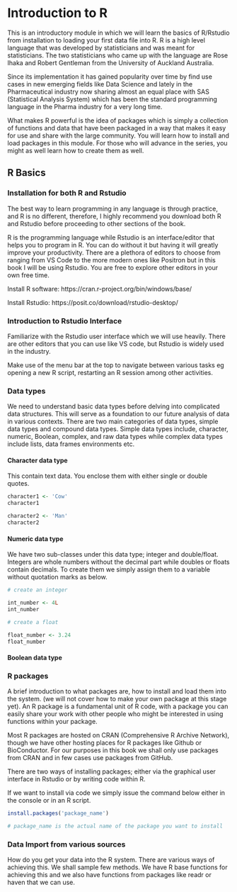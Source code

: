 
# Introduction to R 

This is an introductory module in which we will learn the basics of R/Rstudio from installation to loading your first data file into R. R is a high level language that was developed by statisticians and was meant for statisticians. The two statisticians who came up with the language are Rose Ihaka and Robert Gentleman from the University of Auckland Australia. 

Since its implementation it has gained popularity over time by find use cases in new emerging fields like Data Science and lately in the Pharmaceutical industry now sharing almost an equal place with SAS (Statistical Analysis System) which has been the standard programming language in the Pharma industry for a very long time.

What makes R powerful is the idea of packages which is simply a collection of functions and data that have been packaged in a way that makes it easy for use and share with the large community. You will learn how to install and load packages in this module. For those who will advance in the series, you might as well learn how to create them as well.

## R Basics

### Installation for both R and Rstudio

The best way to learn programming in any language is through practice, and R is no different, therefore, I highly recommend you download both R and Rstudio before proceeding to other sections of the book.

R is the programming language while Rstudio is an interface/editor that helps you to program in R. You can do without it but having it will greatly improve your productivity. There are a plethora of editors to choose from ranging from VS Code to the more modern ones like Positron but in this book I will be using Rstudio. You are free to explore other editors in your own free time.

Install R software: https://cran.r-project.org/bin/windows/base/

Install Rstudio: https://posit.co/download/rstudio-desktop/

### Introduction to Rstudio Interface

Familiarize with the Rstudio user interface which we will use heavily. There are other editors that you can use like VS code, but Rstudio is widely used in the industry.

Make use of the menu bar at the top to navigate between various tasks eg opening a new R script, restarting an R session among other activities.

### Data types

We need to understand basic data types before delving into complicated data structures. This will serve as a foundation to our future analysis of data in various contexts. There are two main categories of data types, simple data types and compound data types. Simple data types include, character, numeric, Boolean, complex, and raw data types while complex data types include lists, data frames environments etc.

#### Character data type

This contain text data. You enclose them with either single or double quotes.

```r

character1 <- 'Cow'
character1

character2 <- 'Man'
character2

```

#### Numeric data type

We have two sub-classes under this data type; integer and double/float. Integers are whole numbers without the decimal part while doubles or floats contain decimals. To create them we simply assign them to a variable without quotation marks as below.

```r

# create an integer

int_number <- 4L
int_number

# create a float

float_number <- 3.24
float_number

```


#### Boolean data type





### R packages

A brief introduction to what packages are, how to install and load them into the system. (we will not cover how to make your own package at this stage yet). An R package is a fundamental unit of R code, with a package you can easily share your work with other people who might be interested in using functions within your package.

Most R packages are hosted on CRAN (Comprehensive R Archive Network), though we have other hosting places for R packages like Github or BioConductor. For our purposes in this book we shall only use packages from CRAN and in few cases use packages from GitHub.

There are two ways of installing packages; either via the graphical user interface in Rstudio or by writing code within R.

If we want to install via code we simply issue the command below either in the console or in an R script.

```r
install.packages('package_name')

# package_name is the actual name of the package you want to install
```


### Data Import from various sources

How do you get your data into the R system. There are various ways of achieving this. We shall sample few methods. We have R base functions for achieving this and we also have functions from packages like readr or haven that we can use.






